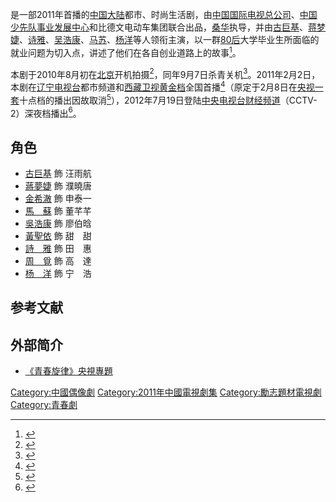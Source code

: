 {{Infobox television
| show_name     = 青春旋律
| eng_name      = Melody of Youth
| image         = The melody of youth.jpg
| caption       = DVD封面
| genre         = 生活剧 - 都市、时尚、励志
| format        = [[电视连续剧|电视连续剧]]
| writer        = 申捷
| director      = [[桑华|桑华]]
| assistance_director = 黄建业、张寒冰
| starring      = [[古巨基|古巨基]]、[[蒋梦婕|蒋梦婕]]、[[诗雅|诗雅]]、<br />[[吴浩康|吴浩康]]、[[马苏|马苏]]、[[杨洋|杨洋]]
| voices        = [[季冠霖|季冠霖]]等
| country       = {{中国大陆}}
| language      = [[普通话|普通话]]
| num_episodes  = 10集
| runtime       = 60分钟（含广告）
| opentheme     = 古巨基《蚂蚁》
| composer      = [[曹轩宾|曹轩宾]]
| lyricist      = [[李焯雄|李焯雄]]
| endtheme      = 众主演《蒲公英》
| composer_2    = [[苏晴|苏晴]]
| lyricist_2    = 苏晴
| interlude     = 古巨基《时代》
| produce_year  = 2010年
| producer      = 李语
| program_presenter = 高建民
| supervising_producer = 张海潮、张华
| executive_producer = 高志杰、翟刚
| editor        = 祖昕宇
| location      = [[北京|北京]]
| cinematography = 俞波
| company       = [[中国国际电视总公司|中国国际电视]]、少先队发展中心、比德文电动车
| channel       = [[西藏卫视|西藏卫视]]
| first_aired   = {{Start date|2011|2|2}}
| last_aired    = 
| website       = http://dianshiju.cntv.cn/program/qcxl/shouye/
}}

{{Engname|《青春旋律》|Melody of Youth}}是一部2011年首播的[[中国大陆|中国大陆]]都市、时尚生活剧，由[[中国国际电视总公司|中国国际电视总公司]]、[[中国少年先锋队|中国少先队事业发展中心]]和比德文电动车集团联合出品，[[桑华|桑华]]执导，并由[[古巨基|古巨基]]、[[蒋梦婕|蒋梦婕]]、[[诗雅|诗雅]]、[[吴浩康|吴浩康]]、[[马苏|马苏]]、[[杨洋|杨洋]]等人领衔主演，以一群[[80后|80后]]大学毕业生所面临的就业问题为切入点，讲述了他们在各自创业道路上的故事<ref>{{cite news | title=电视剧《青春旋律》炫目开机 现场青春洋溢 | url=http://ent.sina.com.cn/v/m/2010-08-09/14473045129.shtml | newspaper=[[新浪|新浪娱乐]] | date=2010-08-09 | accessdate=2013-10-17 | archive-date=2018-06-16 | archive-url=https://web.archive.org/web/20180616103807/http://ent.sina.com.cn/v/m/2010-08-09/14473045129.shtml | dead-url=no }}</ref>。

本剧于2010年8月初在[[北京|北京]]开机拍摄<ref>{{cite news | title=古巨基2010年8月3日新浪微博 | url=http://weibo.com/1511484000/3f4eezDhm9 | date=2010-08-03}}</ref>，同年9月7日杀青关机<ref>{{cite news | title=古巨基2010年9月8日新浪微博 | url=http://weibo.com/1511484000/wr0nCOz01b | date=2010-09-08}}</ref>。2011年2月2日，本剧在[[辽宁电视台|辽宁电视台]]都市频道和[[西藏卫视|西藏卫视]][[黄金时段|黄金档]]全国首播<ref>{{cite news | title=2月2日星期三电视节目单 | url=http://news.idoican.com.cn/ykouwb/html/2011-01/28/content_1988930.htm | newspaper=营口晚报 | date=2011-02-02 | deadurl=yes | archiveurl=https://web.archive.org/web/20140320083459/http://news.idoican.com.cn/ykouwb/html/2011-01/28/content_1988930.htm | archivedate=2014-03-20 }}</ref>（原定于2月8日在[[央视一套|央视一套]]十点档的播出因故取消<ref>{{cite news | title=马苏2011年2月8日新浪微博 | url=http://weibo.com/1235576307/60L0S9z3gEd | date=2011-02-08}}</ref>），2012年7月19日登陆[[中央电视台财经频道|中央电视台财经频道]]（CCTV-2）深夜档播出<ref>{{cite news | title=比德文电动车《青春旋律》央视二套开播 | url=http://www.qqddc.com/html/news/201207/news_24841.html | newspaper=全球电动车网 | date=2012-07-20}}</ref>。

== 角色 ==
* [[古巨基|古巨基]] 飾 汪雨航
* [[蔣夢婕|蔣夢婕]] 飾 濮曉唐
* [[金希澈|金希澈]] 飾 申泰一
* [[馬蘇|馬　蘇]] 飾 董芊芊
* [[吳浩康|吳浩康]] 飾 廖伯晗
* [[黃聖依|黃聖依]] 飾 甜　甜
* [[詩雅|詩　雅]] 飾 田　惠
* [[周覓|周　覓]] 飾 高　達
* [[杨洋|杨　洋]] 飾 宁　浩

== 参考文献 ==
<div class="references-small">
<references />
</div>

== 外部简介 ==
* [https://web.archive.org/web/20120617213505/http://dianshiju.cntv.cn/program/qcxl/shouye/index.shtml  《青春旋律》央視專題]

{{DEFAULTSORT:qīng青}}
[[Category:中國偶像劇|Category:中國偶像劇]]
[[Category:2011年中國電視劇集|Category:2011年中國電視劇集]]
[[Category:勵志題材電視劇|Category:勵志題材電視劇]]
[[Category:青春劇|Category:青春劇]]